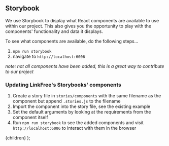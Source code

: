 
## Storybook

We use <Link href="https://storybook.js.org">Storybook</Link> to display what React components are available to use within our project. This also gives you the opportunity to play with the components' functionality and data it displays.

To see what components are available, do the following steps...

1. `npm run storybook`
1. navigate to `http://localhost:6006`

_note: not all components have been added, this is a great way to contribute to our project_

### Updating LinkFree's Storybooks' components

1. Create a story file in `stories/components` with the same filename as the component but append `.stories.js` to the filename
1. Import the component into the story file, see the existing <Link href="https://github.com/EddieHubCommunity/LinkFree/blob/main/stories/components/user/UserLink.stories.js">example</Link>
1. Set the default arguments by looking at the requirements from the component itself
1. Run `npm run storybook` to see the added components and visit `http://localhost:6006` to interact with them in the browser

  <DocsLayout title="LinkFree StoryBook Documentation">{children}</DocsLayout>
);
